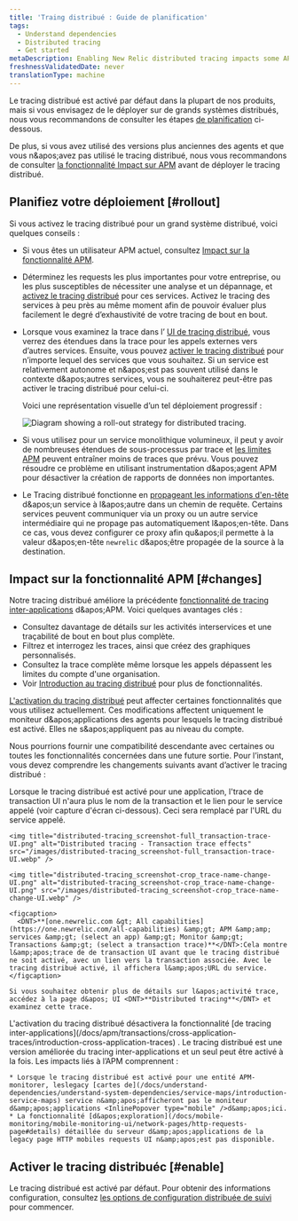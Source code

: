 ```yaml
---
title: 'Traing distribué : Guide de planification'
tags:
  - Understand dependencies
  - Distributed tracing
  - Get started
metaDescription: Enabling New Relic distributed tracing impacts some APM features.
freshnessValidatedDate: never
translationType: machine
---
```


Le tracing distribué est activé par défaut dans la plupart de nos produits, mais si vous envisagez de le déployer sur de grands systèmes distribués, nous vous recommandons de consulter les étapes [de planification](#rollout) ci-dessous.

De plus, si vous avez utilisé des versions plus anciennes des agents <InlinePopover type="apm" />et que vous n&amp;apos;avez pas utilisé le tracing distribué, nous vous recommandons de consulter [la fonctionnalité Impact sur APM](#changes) avant de déployer le tracing distribué.

## Planifiez votre déploiement [#rollout]

Si vous activez le tracing distribué pour un grand système distribué, voici quelques conseils :

* Si vous êtes un utilisateur APM actuel, consultez [Impact sur la fonctionnalité APM](#changes).

* Déterminez les requests les plus importantes pour votre entreprise, ou les plus susceptibles de nécessiter une analyse et un dépannage, et [activez le tracing distribué](#enable) pour ces services. Activez le tracing des services à peu près au même moment afin de pouvoir évaluer plus facilement le degré d’exhaustivité de votre tracing de bout en bout.

* Lorsque vous examinez la trace dans l’ [UI de tracing distribué](/docs/apm/distributed-tracing/ui-data/understand-use-distributed-tracing-data), vous verrez des étendues dans la trace pour les appels externes vers d’autres services. Ensuite, vous pouvez [activer le tracing distribué](#enable) pour n’importe lequel des services que vous souhaitez. Si un service est relativement autonome et n&amp;apos;est pas souvent utilisé dans le contexte d&amp;apos;autres services, vous ne souhaiterez peut-être pas activer le tracing distribué pour celui-ci.

  Voici une représentation visuelle d’un tel déploiement progressif :

  <img title="Diagram showing a roll-out strategy for distributed tracing." alt="Diagram showing a roll-out strategy for distributed tracing." src="/images/distributed-tracing_diagram_distributed-tracing-rollout.webp" />

* Si vous utilisez <InlinePopover type="apm" />pour un service monolithique volumineux, il peut y avoir de nombreuses étendues de sous-processus par trace et [les limites APM](/docs/distributed-tracing/ui-data/understand-use-distributed-tracing-ui/#rules-limits) peuvent entraîner moins de traces que prévu. Vous pouvez résoudre ce problème en utilisant instrumentation d&amp;apos;agent APM pour désactiver la création de rapports de données non importantes.

* Le Tracing distribué fonctionne en [propageant les informations d&apos;en-tête](/docs/distributed-tracing/concepts/how-new-relic-distributed-tracing-works/#headers) d&amp;apos;un service à l&amp;apos;autre dans un chemin de requête. Certains services peuvent communiquer via un proxy ou un autre service intermédiaire qui ne propage pas automatiquement l&amp;apos;en-tête. Dans ce cas, vous devez configurer ce proxy afin qu&amp;apos;il permette à la valeur d&amp;apos;en-tête `newrelic` d&amp;apos;être propagée de la source à la destination.

## Impact sur la fonctionnalité APM [#changes]

Notre tracing distribué améliore la précédente [fonctionnalité de tracing inter-applications](/docs/apm/transactions/cross-application-traces/introduction-cross-application-traces) d&amp;apos;APM. Voici quelques avantages clés :

* Consultez davantage de détails sur les activités interservices et une traçabilité de bout en bout plus complète.
* Filtrez et interrogez les traces, ainsi que créez des graphiques personnalisés.
* Consultez la trace complète même lorsque les appels dépassent les limites du compte d&apos;une organisation.
* Voir [Introduction au tracing distribué](/docs/intro-distributed-tracing) pour plus de fonctionnalités.

[L&apos;activation du tracing distribué](/docs/understand-dependencies/distributed-tracing/get-started/introduction-distributed-tracing#enable) peut affecter certaines fonctionnalités <InlinePopover type="apm" />que vous utilisez actuellement. Ces modifications affectent uniquement le moniteur d&amp;apos;applications des agents pour lesquels le tracing distribué est activé. Elles ne s&amp;apos;appliquent pas au niveau du compte.

Nous pourrions fournir une compatibilité descendante avec certaines ou toutes les fonctionnalités concernées dans une future sortie. Pour l’instant, vous devez comprendre les changements suivants avant d’activer le tracing distribué :

<CollapserGroup>
  <Collapser id="txn-trace-changes" title="trace de transaction UI affiche les URL de service et non les liens de transaction">
    Lorsque le tracing distribué est activé pour une application, l&apos;trace de transaction UI n&apos;aura plus le nom de la transaction et le lien pour le service appelé (voir capture d&apos;écran ci-dessous). Ceci sera remplacé par l&apos;URL du service appelé.

    <img title="distributed-tracing_screenshot-full_transaction-trace-UI.png" alt="Distributed tracing - Transaction trace effects" src="/images/distributed-tracing_screenshot-full_transaction-trace-UI.webp" />

    <img title="distributed-tracing_screenshot-crop_trace-name-change-UI.png" alt="distributed-tracing_screenshot-crop_trace-name-change-UI.png" src="/images/distributed-tracing_screenshot-crop_trace-name-change-UI.webp" />

    <figcaption>
      <DNT>**[one.newrelic.com &gt; All capabilities](https://one.newrelic.com/all-capabilities) &amp;gt; APM &amp;amp; services &amp;gt; (select an app) &amp;gt; Monitor &amp;gt; Transactions &amp;gt; (select a transaction trace)**</DNT>:Cela montre l&amp;apos;trace de de transaction UI avant que le tracing distribué ne soit activé, avec un lien vers la transaction associée. Avec le tracing distribué activé, il affichera l&amp;apos;URL du service.
    </figcaption>

    Si vous souhaitez obtenir plus de détails sur l&apos;activité trace, accédez à la page d&apos; UI <DNT>**Distributed tracing**</DNT> et examinez cette trace.
  </Collapser>

  <Collapser id="cat-disabled" title="Le tracing inter-applications sera désactivé">
    L&apos;activation du tracing distribué désactivera la fonctionnalité [de tracing inter-applications](/docs/apm/transactions/cross-application-traces/introduction-cross-application-traces) . Le tracing distribué est une version améliorée du tracing inter-applications et un seul peut être activé à la fois.
  </Collapser>

  <Collapser id="maps-no-browser-mobile" title="Impacts liés à monitoring des applications mobiles">
    Les impacts liés à l’APM comprennent :

    * Lorsque le tracing distribué est activé pour une entité APM-monitorer, leslegacy [cartes de](/docs/understand-dependencies/understand-system-dependencies/service-maps/introduction-service-maps) service n&amp;apos;afficheront pas le moniteur d&amp;apos;applications <InlinePopover type="mobile" />d&amp;apos;ici.
    * La fonctionnalité [d&apos;exploration](/docs/mobile-monitoring/mobile-monitoring-ui/network-pages/http-requests-page#details) détaillée du serveur d&amp;apos;applications de la legacy page HTTP mobiles requests UI n&amp;apos;est pas disponible.
  </Collapser>
</CollapserGroup>

## Activer le tracing distribuéc [#enable]

Le tracing distribué est activé par défaut. Pour obtenir des informations configuration, consultez [les options de configuration distribuée de suivi](/docs/distributed-tracing/concepts/quick-start) pour commencer.